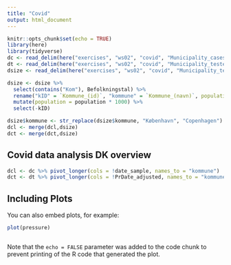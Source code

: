 ```yaml
---
title: "Covid"
output: html_document
---
```


```r
knitr::opts_chunk$set(echo = TRUE)
library(here)
library(tidyverse)
dc <- read_delim(here("exercises", "ws02", "covid", "Municipality_cases_time_series.csv"), ";", escape_double = FALSE, trim_ws = TRUE)
dt <- read_delim(here("exercises", "ws02", "covid", "Municipality_tested_persons_time_series.csv"), ";", escape_double = FALSE, trim_ws = TRUE)
dsize <- read_delim(here("exercises", "ws02", "covid", "Municipality_test_pos.csv"), ";", escape_double = FALSE, trim_ws = TRUE)

dsize <- dsize %>%
  select(contains("Kom"), Befolkningstal) %>%
  rename("kID" = `Kommune_(id)`, "kommune" = `Kommune_(navn)`, population = Befolkningstal) %>%
  mutate(population = population * 1000) %>%
  select(-kID)

dsize$kommune <- str_replace(dsize$kommune, "København", "Copenhagen")
dcl <- merge(dcl,dsize)
dct <- merge(dct,dsize)

```

## Covid data analysis DK overview


```r
dcl <- dc %>% pivot_longer(cols = !date_sample, names_to = "kommune")
dct <- dt %>% pivot_longer(cols = !PrDate_adjusted, names_to = "kommune")
```

## Including Plots

You can also embed plots, for example:

```r
plot(pressure)
```

```r

```


Note that the `echo = FALSE` parameter was added to the code chunk to prevent printing of the R code that generated the plot.
